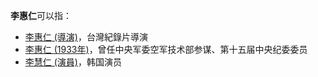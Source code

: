 '''李惠仁'''可以指：
* [[李惠仁_(導演)|李惠仁 (導演)]]，台灣紀錄片導演
* [[李惠仁_(1933年)|李惠仁 (1933年)]]，曾任中央军委空军技术部参谋、第十五届中央纪委委员
* [[李慧仁_(演員)|李慧仁 (演員)]]，韩国演员

{{disambiguation|H|Cat=三字李姓人名消歧义}}